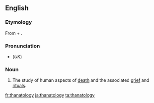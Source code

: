 ==English==
{{wikipedia}}
===Etymology===
From {{term|thanato-}} + {{term|-ology}}.

===Pronunciation===
*(''UK'') {{IPA|/θanəˈtɒlədʒi/}}

===Noun===
{{en-noun|-}}

#{{psychology}} The study of human aspects of [[death]] and the associated [[grief]] and [[ritual]]s.

[[fr:thanatology]]
[[ja:thanatology]]
[[ta:thanatology]]